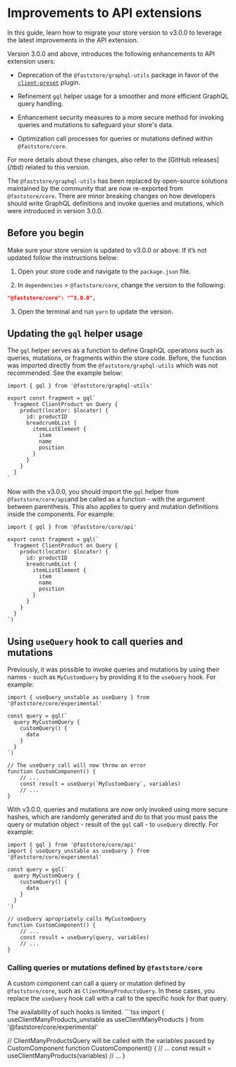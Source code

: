 # Improvements to API extensions 

In this guide, learn how to migrate your store version to v3.0.0 to leverage the latest improvements in the API extension.

Version 3.0.0 and above, introduces the following enhancements to API extension users: 

- Deprecation of the `@faststore/graphql-utils` package in favor of the [`client-preset`](https://the-guild.dev/graphql/codegen/plugins/presets/preset-client) plugin.

- Refinement `gql` helper usage for a smoother and more efficient GraphQL query handling.

- Enhancement security measures to a more secure method for invoking queries and mutations to safeguard your store's data.

- Optimization call processes for queries or mutations defined within `@faststore/core`.

 
<Callout type="info" emoji="ℹ️">
  For more details about these changes, also refer to the [GitHub releases](/tbd) related to this version.
</Callout>

The `@faststore/graphql-utils` has been replaced by open-source solutions maintained by the community that are now re-exported from `@faststore/core`. There are minor breaking changes on how developers should write GraphQL definitions and invoke queries and mutations, which were introduced in version 3.0.0.
## Before you begin
Make sure your store version is updated to v3.0.0 or above. If it’s not updated follow the instructions below:

1. Open your store code and navigate to the `package.json` file.

2. In `dependencies` > `@faststore/core`, change the version to the following:

```json
"@faststore/core": "^3.0.0",
```

3. Open the terminal and run `yarn` to update the version.

## Updating the `gql` helper usage

The `gql` helper serves as a function to define GraphQL operations such as queries, mutations, or fragments within the store code. Before, the function was imported directly from the `@faststore/graphql-utils` which was not recommended. See the example below:

```tsx filename="src/fragments/ClientProduct.tsx"
import { gql } from '@faststore/graphql-utils'

export const fragment = gql`
  fragment ClientProduct on Query {
    product(locator: $locator) {
      id: productID
      breadcrumbList {
        itemListElement {
          item
          name
          position
        }
      }
    }
  }
`
```

Now with the  v3.0.0, you should import the `gql` helper from `@faststore/core/api`and be called as a function - with the argument between parenthesis. This also applies to query and mutation definitions inside the components. For example:

```tsx filename="src/fragments/ClientProduct.tsx" {1}
import { gql } from '@faststore/core/api'

export const fragment = gql(`
  fragment ClientProduct on Query {
    product(locator: $locator) {
      id: productID
      breadcrumbList {
        itemListElement {
          item
          name
          position
        }
      }
    }
  }
`)
```

## Using `useQuery` hook to call queries and mutations

Previously, it was possible to invoke queries and mutations by using their names - such as `MyCustomQuery` by providing it to the `useQuery` hook. For example:

```tsx
import { useQuery_unstable as useQuery } from '@faststore/core/experimental'

const query = gql(`
  query MyCustomQuery {
    customQuery() {
      data
    }
  }
`)

// The useQuery call will now throw an error
function CustomComponent() {
    // ...
    const result = useQuery(`MyCustomQuery`, variables)
    // ...
}
```

With v3.0.0, queries and mutations are now only invoked using more secure hashes, which are randomly generated and do to that you must pass the query or mutation object - result of the `gql` call - to `useQuery` directly. For example:

```tsx
import { gql } from '@faststore/core/api'
import { useQuery_unstable as useQuery } from '@faststore/core/experimental'

const query = gql(`
  query MyCustomQuery {
    customQuery() {
      data
    }
  }
`)

// useQuery apropriately calls MyCustomQuery
function CustomComponent() {
    // ...
    const result = useQuery(query, variables)
    // ...
}
```

### Calling queries or mutations defined by `@faststore/core`

A custom component can call a query or mutation defined by `@faststore/core`, such as `ClientManyProductsQuery`. In these cases, you replace the `useQuery` hook call with a call to the specific hook for that query. 

<Callout type="warning" emoji="⚠️">
  The availability of such hooks is limited.
</Callout>
```tsx
import { useClientManyProducts_unstable as useClientManyProducts } from '@faststore/core/experimental'

// ClientManyProductsQuery will be called with the variables passed by CustomComponent
function CustomComponent() {
    // ...
    const result = useClientManyProducts(variables)
    // ...
}
```